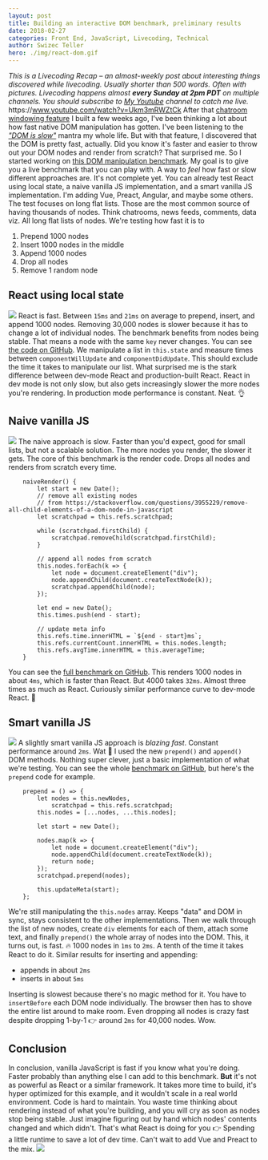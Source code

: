 ```yaml
---
layout: post
title: Building an interactive DOM benchmark, preliminary results
date: 2018-02-27
categories: Front End, JavaScript, Livecoding, Technical
author: Swizec Teller
hero: ./img/react-dom.gif
---
```


_This is a Livecoding Recap – an almost-weekly post about interesting things discovered while livecoding. Usually shorter than 500 words. Often with pictures. Livecoding happens almost **every Sunday at 2pm PDT** on multiple channels. You should subscribe to [My Youtube](https://www.youtube.com/TheSwizec) channel to catch me live._ https&#x3A;//www.youtube.com/watch?v=Ukm3mRWZtCk After that [chatroom windowing feature](https://swizec.com/blog/build-list-virtualization/swizec/8167) I built a few weeks ago, I've been thinking a lot about how fast native DOM manipulation has gotten. I've been listening to the [_"DOM is slow"_](https://www.google.com/search?q=dom+is+slow&oq=dom+is+slow&aqs=chrome..69i57j0l5.1249j0j1&sourceid=chrome&ie=UTF-8) mantra my whole life. But with that feature, I discovered that the DOM is pretty fast, actually. Did you know it's faster and easier to throw out your DOM nodes and render from scratch? That surprised me. So I started working on [this DOM manipulation benchmark](https://dom-benchmark.now.sh/). My goal is to give you a live benchmark that you can play with. A way to _feel_ how fast or slow different approaches are. It's not complete yet. You can already test React using local state, a naive vanilla JS implementation, and a smart vanilla JS implementation. I'm adding Vue, Preact, Angular, and maybe some others. The test focuses on long flat lists. Those are the most common source of having thousands of nodes. Think chatrooms, news feeds, comments, data viz. All long flat lists of nodes. We're testing how fast it is to

1.  Prepend 1000 nodes
2.  Insert 1000 nodes in the middle
3.  Append 1000 nodes
4.  Drop all nodes
5.  Remove 1 random node

## React using local state

![](./img/react-dom.gif) React is fast. Between `15ms` and `21ms` on average to prepend, insert, and append 1000 nodes. Removing 30,000 nodes is slower because it has to change a lot of individual nodes. The benchmark benefits from nodes being stable. That means a node with the same `key` never changes. You can see [the code on GitHub](https://github.com/Swizec/dom-benchmark/blob/master/src/benchmarks/ReactBenchmark.js). We manipulate a list in `this.state` and measure times between `componentWillUpdate` and `componentDidUpdate`. This should exclude the time it takes to manipulate our list. What surprised me is the stark difference between dev-mode React and production-built React. React in dev mode is not only slow, but also gets increasingly slower the more nodes you're rendering. In production mode performance is constant. Neat. 👌

## Naive vanilla JS

![](./img/naive-js-dom.gif) The naive approach is slow. Faster than you'd expect, good for small lists, but not a scalable solution. The more nodes you render, the slower it gets. The core of this benchmark is the render code. Drops all nodes and renders from scratch every time.

        naiveRender() {
            let start = new Date();
            // remove all existing nodes
            // from https://stackoverflow.com/questions/3955229/remove-all-child-elements-of-a-dom-node-in-javascript
            let scratchpad = this.refs.scratchpad;

            while (scratchpad.firstChild) {
                scratchpad.removeChild(scratchpad.firstChild);
            }

            // append all nodes from scratch
            this.nodes.forEach(k => {
                let node = document.createElement("div");
                node.appendChild(document.createTextNode(k));
                scratchpad.appendChild(node);
            });

            let end = new Date();
            this.times.push(end - start);

            // update meta info
            this.refs.time.innerHTML = `${end - start}ms`;
            this.refs.currentCount.innerHTML = this.nodes.length;
            this.refs.avgTime.innerHTML = this.averageTime;
        }

You can see the [full benchmark on GitHub](https://github.com/Swizec/dom-benchmark/blob/master/src/benchmarks/VanillaBenchmark.js). This renders 1000 nodes in about `4ms`, which is faster than React. But 4000 takes `32ms`. Almost three times as much as React. Curiously similar performance curve to dev-mode React. 🤔

## Smart vanilla JS

![](./img/smart-js-dom.gif) A slightly smart vanilla JS approach is _blazing fast_. Constant performance around `2ms`. Wat 🤨 I used the new `prepend()` and `append()` DOM methods. Nothing super clever, just a basic implementation of what we're testing. You can see the whole [benchmark on GitHub](https://github.com/Swizec/dom-benchmark/blob/master/src/benchmarks/SmartVanillaBenchmark.js), but here's the `prepend` code for example.

        prepend = () => {
            let nodes = this.newNodes,
                scratchpad = this.refs.scratchpad;
            this.nodes = [...nodes, ...this.nodes];

            let start = new Date();

            nodes.map(k => {
                let node = document.createElement("div");
                node.appendChild(document.createTextNode(k));
                return node;
            });
            scratchpad.prepend(nodes);

            this.updateMeta(start);
        };

We're still manipulating the `this.nodes` array. Keeps "data" and DOM in sync, stays consistent to the other implementations. Then we walk through the list of new nodes, create `div` elements for each of them, attach some text, and finally `prepend()` the whole array of nodes into the DOM. This, it turns out, is fast. 🔥 1000 nodes in `1ms` to `2ms`. A tenth of the time it takes React to do it. Similar results for inserting and appending:

-   appends in about `2ms`
-   inserts in about `5ms`

Inserting is slowest because there's no magic method for it. You have to `insertBefore` each DOM node individually. The browser then has to shove the entire list around to make room. Even dropping all nodes is crazy fast despite dropping 1-by-1 👉 around `2ms` for 40,000 nodes. Wow.

## Conclusion

In conclusion, vanilla JavaScript is fast if you know what you're doing. Faster probably than anything else I can add to this benchmark. **But** it's not as powerful as React or a similar framework. It takes more time to build, it's hyper optimized for this example, and it wouldn't scale in a real world environment. Code is hard to maintain. You waste time thinking about rendering instead of what you're building, and you will cry as soon as nodes stop being stable. Just imagine figuring out by hand which nodes' contents changed and which didn't. That's what React is doing for you 👉 Spending a little runtime to save a lot of dev time. Can't wait to add Vue and Preact to the mix. ![](./img/giphy.gif)
